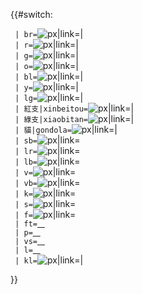 {{#switch: {{lc: {{{1}}} }}
  | br=[[File:Taipei Metro Line BR.svg|{{{size|19}}}px|link={{{link|文湖線}}}|{{{2|}}}]]
  | r=[[File:Taipei Metro Line R.svg|{{{size|19}}}px|link={{{link|淡水信義線}}}|{{{2|}}}]]
  | g=[[File:Taipei Metro Line G.svg|{{{size|19}}}px|link={{{link|松山新店線}}}|{{{2|}}}]]
  | o=[[File:Taipei Metro Line O.svg|{{{size|19}}}px|link={{{link|中和新蘆線}}}|{{{2|}}}]]
  | bl=[[File:Taipei Metro Line BL.svg|{{{size|19}}}px|link={{{link|板南線}}}|{{{2|}}}]]
  | y=[[File:Taipei Metro Line Y icon.svg|{{{size|19}}}px|link={{{link|環狀線 (台北捷運)}}}|{{{2|}}}]]
  | lg=[[File:Taipei Metro Line Wanda Zhonghe Shulin.svg|{{{size|19}}}px|link={{{link|萬大-中和-樹林線}}}|{{{2|}}}]]
  | 紅支|xinbeitou=[[File:Taipei Metro Line Xinbeitou Branch.svg|{{{size|19}}}px|link={{{link|新北投支線}}}|{{{2|}}}]]
  | 綠支|xiaobitan=[[File:Taipei Metro Line Xiaobitan Branch.svg|{{{size|19}}}px|link={{{link|小碧潭支線}}}|{{{2|}}}]]
  | 貓|gondola=[[File:Maokong Gondola Logo(Logo Only).svg|{{{size|19}}}px|link={{{link|貓空纜車}}}|{{{2|}}}]]
  | sb=[[File:Taipei_Metro_Line_SB.png|{{{size|19}}}px|link={{{link|民生汐止線}}}]]
  | lr=[[File:Tp_MRT_LR.png|{{{size|19}}}px|link={{{link|社子線}}}]]
  | lb=[[File:New_Taipei_Metro_Line_LB.svg|{{{size|19}}}px|link={{{link|三鶯線}}}]]
  | v=[[File:New_Taipei_Metro_Danhai_LRT_Line_icon.svg|{{{size|19}}}px|link={{{link|淡海輕軌}}}]]
  | vb=[[File:New_Taipei_Metro_Danhai_LRT_Line_icon.svg|{{{size|19}}}px|link={{{link|八里輕軌}}}]]
  | k=[[File:New_Taipei_Metro_Line_K.svg|{{{size|19}}}px|link={{{link|安坑輕軌}}}]]
  | s=[[File:New_Taipei_Metro_Line_S.svg|{{{size|19}}}px|link={{{link|深坑輕軌}}}]]
  | f=[[File:New_Taipei_Metro_Line_F_(Wugu-Taishan).svg|{{{size|19}}}px|link={{{link|五股泰山輕軌}}}]]
  | ft=[[泰山板橋輕軌|<small>&nbsp;{{color|{{新北捷運色彩|泰}}|█}}&nbsp;</small>]]
  | p=[[雙和公館線|<small>&nbsp;{{color|{{新北捷運色彩|和}}|█}}&nbsp;</small>]]
  | vs=[[三芝輕軌|<small>&nbsp;{{color|{{新北捷運色彩|芝}}|█}}&nbsp;</small>]]
  | l=[[林口輕軌|<small>&nbsp;{{color|{{新北捷運色彩|林}}|█}}&nbsp;</small>]]
  | kl=[[File:Keelung_Metro_Line_3.png|{{{size|19}}}px|link={{{link|基隆捷運}}}|{{{2|}}}]]
}}